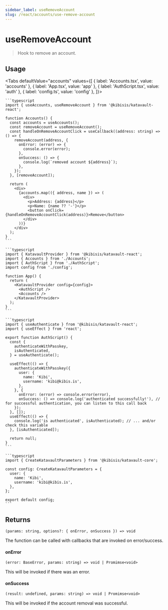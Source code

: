 ```yaml
---
sidebar_label: useRemoveAccount
slug: /react/accounts/use-remove-account
---
```



# useRemoveAccount

> Hook to remove an account.

<SectionBreak />

## Usage

<Tabs
  defaultValue="accounts"
  values={[
    { label: 'Accounts.tsx', value: 'accounts' },
    { label: 'App.tsx', value: 'app' },
    { label: 'AuthScript.tsx', value: 'auth' },
    { label: 'config.ts', value: 'config' },
  ]}>
  <TabItem value="accounts">

    ```typescript
    import { useAccounts, useRemoveAccount } from '@kibisis/katavault-react';

    function Accounts() {
      const accounts = useAccounts();
      const removeAccount = useRemoveAccount();
      const handleOnRemoveAccountClick = useCallback((address: string) => () => {
        removeAccount(address, {
          onError: (error) => {
            console.error(error);
          },
          onSuccess: () => {
            console.log(`removed account ${address}`);
          },
        });
      }, [removeAccount]);

      return (
        <div>
          {accounts.map(({ address, name }) => (
            <div>
              <p>Address: {address}</p>
              <p>Name: {name ?? '-'}</p>
              <button onClick={handleOnRemoveAccountClick(address)}>Remove</button>
            </div>
          ))}
        </div>
      );
    }
    ```

  </TabItem>
  <TabItem value="app">

    ```typescript
    import { KatavaultProvider } from '@kibisis/katavault-react';
    import { Accounts } from './Accounts';
    import { AuthScript } from './AuthScript';
    import config from './config';

    function App() {
      return (
        <KatavaultProvider config={config}>
          <AuthScript />
          <Accounts />
        </KatavaultProvider>
      );
    }
    ```

  </TabItem>
  <TabItem value="auth">

    ```typescript
    import { useAuthenticate } from '@kibisis/katavault-react';
    import { useEffect } from 'react';

    export function AuthScript() {
      const {
        authenticateWithPasskey,
        isAuthenticated,
      } = useAuthenticate();

      useEffect(() => {
        authenticateWithPasskey({
          user: {
            name: 'Kibi',
            username: 'kibi@kibis.is',
          },
        }, {
          onError: (error) => console.error(error),
          onSuccess: () => console.log('authenticated successfully!'), // for successful authentication, you can listen to this call back
        });
      }, []);
      useEffect(() => {
        console.log('is authenticated', isAuthenticated); // ... and/or check this variable
      }, [isAuthenticated]);

      return null;
    }
    ```

  </TabItem>
  <TabItem value="config">

    ```typescript
    import { CreateKatavaultParameters } from '@kibisis/katavault-core';

    const config: CreateKatavaultParameters = {
      user: {
        name: 'Kibi',
        username: 'kibi@kibis.is',
      },
    };

    export default config;
    ```

  </TabItem>
</Tabs>

<SectionBreak />

## Returns

`(params: string, options?: { onError, onSuccess }) => void`

The function can be called with callbacks that are invoked on error/success.

#### onError

`(error: BaseError, params: string) => void | Promimse<void>`

This will be invoked if there was an error.

#### onSuccess

`(result: undefined, params: string) => void | Promimse<void>`

This will be invoked if the account removal was successful.
